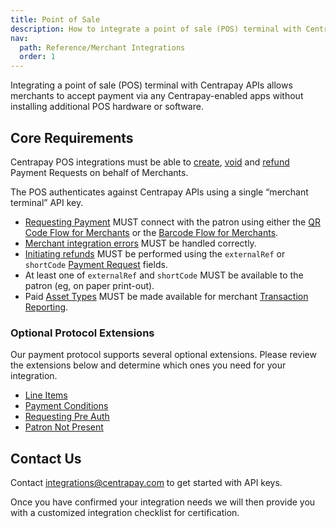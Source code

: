 ```yaml
---
title: Point of Sale
description: How to integrate a point of sale (POS) terminal with Centrapay APIs.
nav:
  path: Reference/Merchant Integrations
  order: 1
---
```


Integrating a point of sale (POS) terminal with Centrapay APIs allows merchants to accept payment via any Centrapay-enabled apps without installing additional POS hardware or software.

## Core Requirements

Centrapay POS integrations must be able to [create](https://docs.centrapay.com/api/payment-requests#create-a-payment-request), [void](https://docs.centrapay.com/api/payment-requests#void-a-payment-request-experimental) and [refund](https://docs.centrapay.com/api/payment-requests#refund-a-payment-request-experimental) Payment Requests on behalf of Merchants.

The POS authenticates against Centrapay APIs using a single “merchant terminal” API key.

- [Requesting Payment](/guides/requesting-payment/) MUST connect with the patron using either the [QR Code Flow for Merchants](/guides/merchant-integration-qr-code-flow/) or the [Barcode Flow for Merchants](/guides/merchant-integration-barcode-flow/).
- [Merchant integration errors](https://docs.centrapay.com/guides/merchant-integration-error-handling/) MUST be handled correctly.
- [Initiating refunds](https://docs.centrapay.com/guides/initiating-refunds/) MUST be performed using the `externalRef` or `shortCode` [Payment Request](https://docs.centrapay.com/api/payment-requests#payment-request) fields.
- At least one of `externalRef` and `shortCode` MUST be available to the patron (eg, on paper print-out).
- Paid [Asset Types](https://docs.centrapay.com/api/asset-types/) MUST be made available for merchant [Transaction Reporting](/guides/transaction-reporting/).

### Optional Protocol Extensions

Our payment protocol supports several optional extensions. Please review the extensions below and determine which ones you need for your integration.

- [Line Items](/guides/line-items/)
- [Payment Conditions](/guides/payment-conditions/)
- [Requesting Pre Auth](/guides/requesting-pre-auth/)
- [Patron Not Present](/guides/patron-not-present/)


## Contact Us

Contact [integrations@centrapay.com](mailto:integrations@centrapay.com) to get started with API keys.

Once you have confirmed your integration needs we will then provide you with a customized integration checklist for certification.
